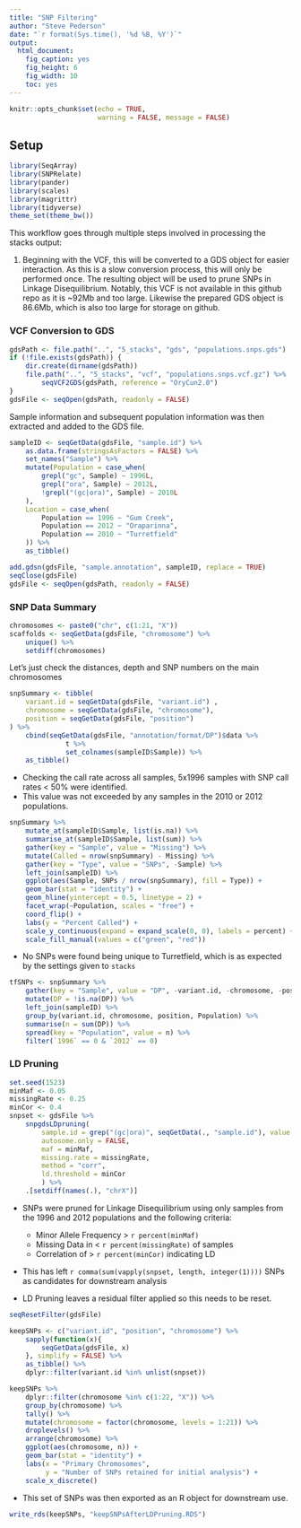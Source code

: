 ```yaml
---
title: "SNP Filtering"
author: "Steve Pederson"
date: "`r format(Sys.time(), '%d %B, %Y')`"
output: 
  html_document: 
    fig_caption: yes
    fig_height: 6
    fig_width: 10
    toc: yes
---
```


```r
knitr::opts_chunk$set(echo = TRUE,
                      warning = FALSE, message = FALSE)
```

## Setup

```r
library(SeqArray)
library(SNPRelate)
library(pander)
library(scales)
library(magrittr)
library(tidyverse)
theme_set(theme_bw())
```

This workflow goes through multiple steps involved in processing the stacks output:

1. Beginning with the VCF, this will be converted to a GDS object for easier interaction.
As this is a slow conversion process, this will only be performed once.
The resulting object will be used to prune SNPs in Linkage Disequilibrium.
Notably, this VCF is not available in this github repo as it is ~92Mb and too large.
Likewise the prepared GDS object is 86.6Mb, which is also too large for storage on github.


### VCF Conversion to GDS

```r
gdsPath <- file.path("..", "5_stacks", "gds", "populations.snps.gds")
if (!file.exists(gdsPath)) {
    dir.create(dirname(gdsPath))
    file.path("..", "5_stacks", "vcf", "populations.snps.vcf.gz") %>%
        seqVCF2GDS(gdsPath, reference = "OryCun2.0")
}
gdsFile <- seqOpen(gdsPath, readonly = FALSE)
```

Sample information and subsequent population information was then extracted and added to the GDS file.

```r
sampleID <- seqGetData(gdsFile, "sample.id") %>%
    as.data.frame(stringsAsFactors = FALSE) %>%
    set_names("Sample") %>%
    mutate(Population = case_when(
        grepl("gc", Sample) ~ 1996L,
        grepl("ora", Sample) ~ 2012L,
        !grepl("(gc|ora)", Sample) ~ 2010L
    ),
    Location = case_when(
        Population == 1996 ~ "Gum Creek",
        Population == 2012 ~ "Oraparinna",
        Population == 2010 ~ "Turretfield"
    )) %>%
    as_tibble()
```

```r
add.gdsn(gdsFile, "sample.annotation", sampleID, replace = TRUE)
seqClose(gdsFile)
gdsFile <- seqOpen(gdsPath, readonly = FALSE)
```

### SNP Data Summary

```r
chromosomes <- paste0("chr", c(1:21, "X"))
scaffolds <- seqGetData(gdsFile, "chromosome") %>%
    unique() %>%
    setdiff(chromosomes)
```


Let's just check the distances, depth and SNP numbers on the main chromosomes

```r
snpSummary <- tibble(
    variant.id = seqGetData(gdsFile, "variant.id") ,
    chromosome = seqGetData(gdsFile, "chromosome"),
    position = seqGetData(gdsFile, "position")
) %>%
    cbind(seqGetData(gdsFile, "annotation/format/DP")$data %>% 
              t %>%
              set_colnames(sampleID$Sample)) %>%
    as_tibble()
```

- Checking the call rate across all samples, 5x1996 samples with SNP call rates < 50% were identified. 
- This value was not exceeded by any samples in the 2010 or 2012 populations.

```r
snpSummary %>%
    mutate_at(sampleID$Sample, list(is.na)) %>%
    summarise_at(sampleID$Sample, list(sum)) %>%
    gather(key = "Sample", value = "Missing") %>%
    mutate(Called = nrow(snpSummary) - Missing) %>%
    gather(key = "Type", value = "SNPs", -Sample) %>%
    left_join(sampleID) %>%
    ggplot(aes(Sample, SNPs / nrow(snpSummary), fill = Type)) +
    geom_bar(stat = "identity") +
    geom_hline(yintercept = 0.5, linetype = 2) +
    facet_wrap(~Population, scales = "free") +
    coord_flip() +
    labs(y = "Percent Called") +
    scale_y_continuous(expand = expand_scale(0, 0), labels = percent) +
    scale_fill_manual(values = c("green", "red"))
```

- No SNPs were found being unique to Turretfield, which is as expected by the settings given to `stacks`

```r
tfSNPs <- snpSummary %>%
    gather(key = "Sample", value = "DP", -variant.id, -chromosome, -position) %>%
    mutate(DP = !is.na(DP)) %>%
    left_join(sampleID) %>%
    group_by(variant.id, chromosome, position, Population) %>%
    summarise(n = sum(DP)) %>%
    spread(key = "Population", value = n) %>%
    filter(`1996` == 0 & `2012` == 0)
```


### LD Pruning

```r
set.seed(1523)
minMaf <- 0.05
missingRate <- 0.25
minCor <- 0.4
snpset <- gdsFile %>%
    snpgdsLDpruning(
        sample.id = grep("(gc|ora)", seqGetData(., "sample.id"), value = TRUE),
        autosome.only = FALSE,
        maf = minMaf,
        missing.rate = missingRate,
        method = "corr",
        ld.threshold = minCor
        ) %>%
    .[setdiff(names(.), "chrX")]
```

- SNPs were pruned for Linkage Disequilibrium using only samples from the 1996 and 2012 populations and the following criteria:
     + Minor Allele Frequency > `r percent(minMaf)`
     + Missing Data in < `r percent(missingRate)` of samples
     + Correlation of > `r percent(minCor)` indicating LD
- This has left `r comma(sum(vapply(snpset, length, integer(1))))` SNPs as candidates for downstream analysis

- LD Pruning leaves a residual filter applied so this needs to be reset.

```r
seqResetFilter(gdsFile) 
```

```r
keepSNPs <- c("variant.id", "position", "chromosome") %>%
    sapply(function(x){
        seqGetData(gdsFile, x)
    }, simplify = FALSE) %>%
    as_tibble() %>%
    dplyr::filter(variant.id %in% unlist(snpset))
```

```r
keepSNPs %>%
    dplyr::filter(chromosome %in% c(1:22, "X")) %>%
    group_by(chromosome) %>%
    tally() %>%
    mutate(chromosome = factor(chromosome, levels = 1:21)) %>%
    droplevels() %>%
    arrange(chromosome) %>%
    ggplot(aes(chromosome, n)) +
    geom_bar(stat = "identity") +
    labs(x = "Primary Chromosomes",
         y = "Number of SNPs retained for initial analysis") +
    scale_x_discrete()
```


- This set of SNPs was then exported as an R object for downstream use.

```r
write_rds(keepSNPs, "keepSNPsAfterLDPruning.RDS")
```

